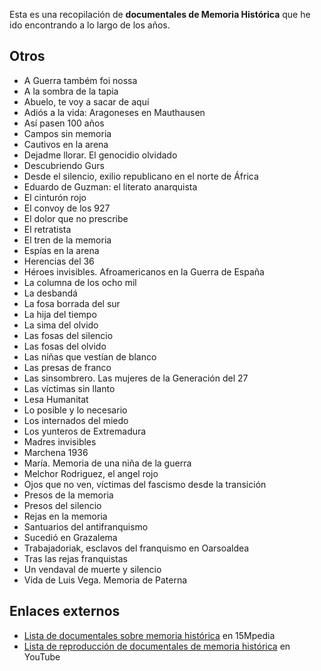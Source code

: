 {{header|1=Documentales de Memoria Histórica}}

Esta es una recopilación de '''documentales de Memoria Histórica''' que he ido encontrando a lo largo de los años.

<!--
{{documental memoria historica
|titulo=
|direccion=
|año=
|duracion=
|enlace=
|imagen=
|sinopsis=
}}
-->

{{documental memoria historica
|titulo=COPEL: una historia de rebeldia y dignidad
|direccion=Colectivo COPEL
|año=2017
|duracion=90 minutos
|enlace=https://youtu.be/kGhFY6XYc14
|imagen=copel-una-historia.jpg
|sinopsis=Con la muerte de Franco, el proceso de democratización del Régimen dictatorial no cayó del cielo, no fue regalado, sino que fue forzado desde abajo por una multitud de luchas sociales y movimientos reivindicativos. Sin embargo, los grandes olvidados de la Transición fueron los presos sociales, a pesar de que también se movilizaron de manera espontánea y autoorganizada reivindicando la amnistía. En el marco de esta lucha surge la Coordinadora de Presos En Lucha (COPEL), un movimiento que quería acabar con el régimen penitenciario de la dictadura.
}}

{{documental memoria historica
|titulo=...De toda la vida
|direccion=Lisa Berger y Carol Mazer
|año=1984
|duracion=54 minutos
|enlace=https://youtu.be/1-4oSVzmzW4
|imagen=de-toda-la-vida.jpg
|sinopsis=Documental sobre la organización Mujeres Libres que narra, a través de entrevistas, su participación en la guerra civil española y su lucha día a día como anarquistas y como mujeres, en la guerra y en la revolución. Las protagonistas hablan sobre cómo se involucraron en la guerra, sobre sus relaciones con otras organizaciones anarquistas y sobre su vida desde entonces. Décadas después, Mujeres Libres es todavía un modelo de feminismo revolucionario.
}}

{{documental memoria historica
|titulo=Guillena 1937
|direccion=Mariano Agudo
|año=2013
|duracion=60 minutos
|enlace=https://youtu.be/gUxoDokgxtw
|imagen=guillena-1937.jpg
|sinopsis=En septiembre de 1937, diecisiete mujeres de Guillena fueron sacadas de sus casas por orden de las autoridades sublevadas y llevadas a la celda del Ayuntamiento. Un mes más tarde, tras ser vejadas y humilladas públicamente por las calles de su pueblo, serán fusiladas e inhumadas en el cementerio de Gerena, una localidad vecina. Tendrán que pasar 75 años para que sus familiares logren comenzar la exhumación de la fosa común donde se agolpan sus restos. Este documental reflexiona sobre la utilización de la violencia sobre la mujer como arma de Guerra y la necesidad de los familiares de los desaparecidos de encontrar y dar sepultura a sus seres queridos. (FILMAFFINITY)
}}

{{documental memoria historica
|titulo=Memoria de las cenizas
|direccion=Eduardo Montero
|año=2012
|duracion=60 minutos
|enlace=https://youtu.be/ej2D-A4NQ0g
|imagen=memoria-de-las-cenizas.jpg
|sinopsis=Más de 1.500 andaluces fueron apresados en los campos de concentración nazis durante los años de la II Guerra Mundial. Un millar dejaron sus vidas en aquellos recintos del horror, ideados para degradar la condición humana hasta las cotas más inimaginables. Los supervivientes hicieron un juramento: dedicar sus vidas a recordar y honrar la memoria de los millones de seres humanos asesinados en estos campos. (FILMAFFINITY)
}}


== Otros ==

* A Guerra também foi nossa
* A la sombra de la tapia
* Abuelo, te voy a sacar de aquí
* Adiós a la vida: Aragoneses en Mauthausen
* Así pasen 100 años
* Campos sin memoria
* Cautivos en la arena
* Dejadme llorar. El genocidio olvidado
* Descubriendo Gurs
* Desde el silencio, exilio republicano en el norte de África
* Eduardo de Guzman: el literato anarquista
* El cinturón rojo
* El convoy de los 927
* El dolor que no prescribe
* El retratista
* El tren de la memoria
* Espías en la arena
* Herencias del 36
* Héroes invisibles. Afroamericanos en la Guerra de España
* La columna de los ocho mil
* La desbandá
* La fosa borrada del sur
* La hija del tiempo
* La sima del olvido
* Las fosas del silencio
* Las fosas del olvido 
* Las niñas que vestían de blanco
* Las presas de franco
* Las sinsombrero. Las mujeres de la Generación del 27
* Las víctimas sin llanto
* Lesa Humanitat
* Lo posible y lo necesario
* Los internados del miedo
* Los yunteros de Extremadura
* Madres invisibles
* Marchena 1936
* María. Memoria de una niña de la guerra
* Melchor Rodriguez, el angel rojo
* Ojos que no ven, víctimas del fascismo desde la transición
* Presos de la memoria
* Presos del silencio
* Rejas en la memoria
* Santuarios del antifranquismo
* Sucedió en Grazalema
* Trabajadoriak, esclavos del franquismo en Oarsoaldea
* Tras las rejas franquistas
* Un vendaval de muerte y silencio
* Vida de Luis Vega. Memoria de Paterna

== Enlaces externos ==
* [https://15mpedia.org/wiki/Lista_de_documentales_sobre_memoria_hist%C3%B3rica Lista de documentales sobre memoria histórica] en 15Mpedia
* [https://www.youtube.com/playlist?list=PLSNLaAwR6E8yZGlfPZazdyKICA1py7onL Lista de reproducción de documentales de memoria histórica] en YouTube

{{historia}}
{{footer}}
